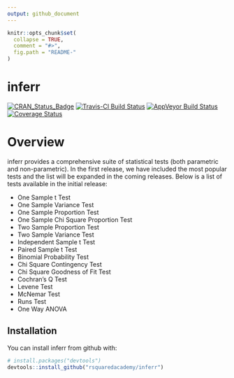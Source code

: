 ```yaml
---
output: github_document
---
```


<!-- README.md is generated from README.Rmd. Please edit that file -->

```r
knitr::opts_chunk$set(
  collapse = TRUE,
  comment = "#>",
  fig.path = "README-"
)
```

# inferr

[![CRAN_Status_Badge](http://www.r-pkg.org/badges/version/inferr)](https://cran.r-project.org/package=inferr)
[![Travis-CI Build Status](https://travis-ci.org/rsquaredacademy/inferr.svg?branch=master)](https://travis-ci.org/rsquaredacademy/inferr)
[![AppVeyor Build Status](https://ci.appveyor.com/api/projects/status/github/rsquaredacademy/inferr?branch=master&svg=true)](https://ci.appveyor.com/project/rsquaredacademy/inferr)
[![Coverage Status](https://img.shields.io/codecov/c/github/rsquaredacademy/inferr/master.svg)](https://codecov.io/github/rsquaredacademy/inferr?branch=master)

# Overview

inferr provides a comprehensive suite of statistical tests (both parametric and
non-parametric). In the first release, we have included the most popular tests
and the list will be expanded in the coming releases. Below is a list of tests
available in the initial release:

- One Sample t Test
- One Sample Variance Test
- One Sample Proportion Test
- One Sample Chi Square Proportion Test
- Two Sample Proportion Test
- Two Sample Variance Test
- Independent Sample t Test
- Paired Sample t Test
- Binomial Probability Test
- Chi Square Contingency Test
- Chi Square Goodness of Fit Test
- Cochran's Q Test
- Levene Test
- McNemar Test
- Runs Test
- One Way ANOVA


## Installation

You can install inferr from github with:

```r
# install.packages("devtools")
devtools::install_github("rsquaredacademy/inferr")
```
